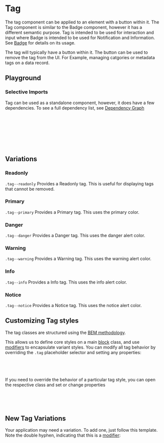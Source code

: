 
<Meta of={TagStories} />

# Tag

<div
  dangerouslySetInnerHTML={{
    __html: createSourceCodeLink({ link: 'components/tag.css' }).outerHTML,
  }}
></div>

The tag component can be applied to an element with a button within it. The Tag component is similar to the Badge component, however it has a different semantic purpose. Tag is intended to be used for interaction and input where Badge is intended to be used for Notification and Information. See [Badge](?path=/docs/content-components-badge--docs) for details on its usage.

The tag will typically have a button within it. The button can be used to remove the tag from the UI. For Example, managing catgories or metadata tags on a data record.

## Playground

<Canvas of={TagStories.Readonly} />
<Controls of={TagStories.Readonly} />

### Selective Imports

Tag can be used as a standalone component, however, it does have a few dependencies. To see a full dependency list, see [Dependency Graph](?path=/docs/overview-selective-imports--docs#dependencies)

```css
/* Depends on */
@import '@rolemodel/optics/dist/css/core/tokens';
@import '@rolemodel/optics/dist/css/core/base';
@import '@rolemodel/optics/dist/css/components/icon';

/* Component */
@import '@rolemodel/optics/dist/css/components/tag';
```

## Variations

### Readonly

`.tag--readonly` Provides a Readonly tag. This is useful for displaying tags that cannot be removed.

<Canvas of={TagStories.Readonly} />

### Primary

`.tag--primary` Provides a Primary tag. This uses the primary color.

<Canvas of={TagStories.Primary} />

### Danger

`.tag--danger` Provides a Danger tag. This uses the danger alert color.

<Canvas of={TagStories.Danger} />

### Warning

`.tag--warning` Provides a Warning tag. This uses the warning alert color.

<Canvas of={TagStories.Warning} />

### Info

`.tag--info` Provides a Info tag. This uses the info alert color.

<Canvas of={TagStories.Info} />

### Notice

`.tag--notice` Provides a Notice tag. This uses the notice alert color.

<Canvas of={TagStories.Notice} />

## Customizing Tag styles

<div
  dangerouslySetInnerHTML={{
    __html: createAlert({
      title: 'Important!',
      description: 'These patterns represent how to customize the style of the tag for your project.',
    }).outerHTML,
  }}
></div>

The tag classes are structured using the [BEM methodology](https://getbem.com/naming).

This allows us to define core styles on a main [block](https://getbem.com/naming/#block) class, and use [modifiers](https://getbem.com/naming/#modifier) to encapsulate variant styles. You can modify all tag behavior by overriding the `.tag` placeholder selector and setting any properties:

```css
.tag {
  background-color: var(--op-color-alerts-danger-base);
}
```

If you need to override the behavior of a particular tag style, you can open the respective class and set or change properties

```css
.tag--danger {
  background-color: var(--op-color-alerts-danger-base);
}
```

## New Tag Variations

<div
  dangerouslySetInnerHTML={{
    __html: createAlert({
      title: 'Important!',
      description: 'These patterns represent how to create new variations of the Tag for your project.',
    }).outerHTML,
  }}
></div>

Your application may need a variation. To add one, just follow this template. Note the double hyphen, indicating that this is a [modifier](https://getbem.com/naming/#modifier):

```css
.tag--{name} {
  background-color:
  color:
}
```
